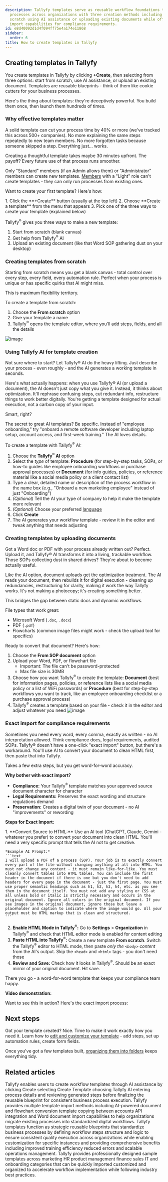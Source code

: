 ```yaml
---
description: Tallyfy templates serve as reusable workflow foundations that standardize
  processes across organizations with three creation methods including building from
  scratch using AI assistance or uploading existing documents while offering exact
  import capabilities for compliance requirements.
id: e8d40092d1d4f094ff75e4a174e11868
sidebar:
  order: 6
title: How to create templates in Tallyfy
---
```



## Creating templates in Tallyfy

You create templates in Tallyfy by clicking **+Create**, then selecting from three options: start from scratch, use AI assistance, or upload an existing document. Templates are reusable blueprints - think of them like cookie cutters for your business processes.

Here's the thing about templates: they're deceptively powerful. You build them once, then launch them hundreds of times.

### Why effective templates matter

A solid template can cut your process time by 40% or more (we've tracked this across 500+ companies). No more explaining the same steps repeatedly to new team members. No more forgotten tasks because someone skipped a step. Everything just... works.

Creating a thoughtful template takes maybe 30 minutes upfront. The payoff? Every future use of that process runs smoother.

Only "Standard" members (if an Admin allows them) or "Administrator" members can create new templates. [Members](/products/pro/documenting/members/) with a "Light" role can't create templates - they can only run processes from existing ones.

Want to create your first template? Here's how:

<Steps>
1. Click the **+Create** button (usually at the top left)
2. Choose **Create a template** from the menu that appears
3. Pick one of the three ways to create your template (explained below)
</Steps>

Tallyfy<sup>®</sup> gives you three ways to make a new template:

1. Start from scratch (blank canvas)
2. Get help from Tallyfy<sup>®</sup> AI
3. Upload an existing document (like that Word SOP gathering dust on your desktop)

### Creating templates from scratch

Starting from scratch means you get a blank canvas - total control over every step, every field, every automation rule. Perfect when your process is unique or has specific quirks that AI might miss.

This is maximum flexibility territory.

To create a template from scratch:
<Steps>
1. Choose the **From scratch** option
2. Give your template a name
3. Tallyfy<sup>®</sup> opens the template editor, where you'll add steps, fields, and all the details
</Steps>

![image](https://screenshots.tallyfy.com/tallyfy%2Fpro%2Fdesktop-light-create-template-scratch.png)

### Using Tallyfy AI for template creation

Not sure where to start? Let Tallyfy® AI do the heavy lifting. Just describe your process - even roughly - and the AI generates a working template in seconds.

Here's what actually happens: when you use Tallyfy® AI (or upload a document), the AI doesn't just copy what you give it. Instead, it thinks about optimization. It'll rephrase confusing steps, cut redundant info, restructure things to work better digitally. You're getting a template designed for actual execution, not a carbon copy of your input.

Smart, right?

The secret to great AI templates? Be specific. Instead of "employee onboarding," try "onboard a remote software developer including laptop setup, account access, and first-week training." The AI loves details.

To create a template with Tallyfy<sup>®</sup> AI:
<Steps>
1. Choose the **Tallyfy<sup>®</sup> AI** option
2. Select the *type* of template: **Procedure** (for step-by-step tasks, SOPs, or how-to guides like employee onboarding workflows or purchase approval processes) or **Document** (for info guides, policies, or reference material like a social media policy or a client contact list)
3. Type a clear, detailed name or description of the process workflow in the name box (e.g., "Onboard a new marketing employee" instead of just "Onboarding")
4. *(Optional)* Tell the AI your type of company to help it make the template more relevant
5. *(Optional)* Choose your preferred [language](/products/pro/miscellaneous/how-can-i-translate-content-in-tallyfy/)
6. Click **Create**
7. The AI generates your workflow template - review it in the editor and tweak anything that needs adjusting
</Steps>

### Creating templates by uploading documents

Got a Word doc or PDF with your process already written out? Perfect. Upload it, and Tallyfy® AI transforms it into a living, trackable workflow. Those SOPs collecting dust in shared drives? They're about to become actually useful.

Like the AI option, document uploads get the optimization treatment. The AI reads your document, then rebuilds it for digital execution - cleaning up redundancies, restructuring for clarity, making it work the way Tallyfy works. It's not making a photocopy; it's creating something better.

This bridges the gap between static docs and dynamic workflows.

File types that work great:
- Microsoft Word (`.doc`, `.docx`)
- PDF (`.pdf`)  
- Flowcharts (common image files might work - check the upload tool for specifics)

Ready to convert that document? Here's how:
<Steps>
1. Choose the **From SOP document** option
2. Upload your Word, PDF, or flowchart file
   * Important: The file can't be password-protected
   * Max file size is 30MB
3. Choose how you want Tallyfy<sup>®</sup> to create the template: **Document** (best for information pages, policies, or reference lists like a social media policy or a list of WiFi passwords) or **Procedure** (best for step-by-step workflows you want to track, like an employee onboarding checklist or a purchase approval process)
4. Tallyfy<sup>®</sup> creates a template based on your file - check it in the editor and adjust whatever you need
![image](https://screenshots.tallyfy.com/tallyfy%2Fpro%2Fdesktop-light-create-from-sop.png)
</Steps>

### Exact import for compliance requirements

Sometimes you need every word, every comma, exactly as written - no AI interpretation allowed. Think compliance docs, legal requirements, audited SOPs. Tallyfy® doesn't have a one-click "exact import" button, but there's a workaround. You'll use AI to convert your document to clean HTML first, then paste that into Tallyfy.

Takes a few extra steps, but you get word-for-word accuracy.

**Why bother with exact import?**

-   **Compliance:** Your Tallyfy<sup>®</sup> template matches your approved source document character for character
-   **Legal Requirements:** Preserves the exact wording and structure regulations demand
-   **Preservation:** Creates a digital twin of your document - no AI "improvements" or rewording

**Steps for Exact Import:**

<Steps>
1.  **Convert Source to HTML:** Use an AI tool (ChatGPT, Claude, Gemini - whatever you prefer) to convert your document into clean HTML. You'll need a very specific prompt that tells the AI not to get creative.

    *Example AI Prompt:*
    ```text
    I will upload a PDF of a process (SOP). Your job is to exactly convert every part of the file without changing anything at all into HTML. You must not change any content - it must remain like-for-like. You must cleanly convert tables into HTML tables. You can include the first header in the document if there is one but you don't need to add headers for every page in the document - just the first page. You must use proper semantic headings such as h1, h2, h3, h4, etc. as you see them in the document itself. You must not add any styling or CSS at all unless bold or italic is strictly necessary and occurs in the original document. Ignore all colors in the original document. If you see images in the original document, ignore those but leave a placeholder and caption to indicate where the image would go. All your output must be HTML markup that is clean and structured.
    ```
2.  **Enable HTML Mode in Tallyfy<sup>®</sup>:** Go to **Settings** > **Organization** in Tallyfy<sup>®</sup> and check that HTML editor mode is enabled for content editing
3.  **Paste HTML into Tallyfy<sup>®</sup>:** Create a new template **From scratch**. Switch the Tallyfy<sup>®</sup> editor to HTML mode, then paste *only the `<body>` content* from the AI's output. Skip the `<head>` and `<html>` tags - you don't need those
4.  **Review and Save:** Check how it looks in Tallyfy<sup>®</sup>. Should be an exact mirror of your original document. Hit save.
</Steps>

There you go - a word-for-word template that keeps your compliance team happy.

**Video demonstration:**

Want to see this in action? Here's the exact import process:

<lite-vimeo videoid="1081695862"></lite-vimeo>

## Next steps

Got your template created? Nice. Time to make it work exactly how you need it. Learn how to [edit and customize your template](/products/pro/documenting/templates/edit-templates/) - add steps, set up automation rules, create form fields. 

Once you've got a few templates built, [organizing them into folders](/products/pro/documenting/templates/organize-templates-into-folders/) keeps everything tidy.


## Related articles
<CardGrid>
<LinkTitleCard header="<b>Tutorials > Create your first template</b>" href="/products/pro/tutorials/your-first-template/" > Tallyfy enables users to create workflow templates through AI assistance by clicking Create selecting Create Template choosing Tallyfy AI entering process details and reviewing generated steps before finalizing the reusable blueprint for consistent business process execution. </LinkTitleCard>
<LinkTitleCard header="<b>Templates > Import a template</b>" href="/products/pro/documenting/templates/import-feature/" > Tallyfy provides multiple template import methods including AI-powered document and flowchart conversion template copying between accounts API integration and Word document import capabilities to help organizations migrate existing processes into standardized digital workflows. </LinkTitleCard>
<LinkTitleCard header="<b>Documenting > Templates</b>" href="/products/pro/documenting/templates/" > Tallyfy templates function as strategic reusable blueprints that standardize business processes by defining workflow steps structure and logic to ensure consistent quality execution across organizations while enabling customization for specific instances and providing comprehensive benefits including improved training efficiency reduced errors and scalable operations management. </LinkTitleCard>
<LinkTitleCard header="<b>Templates > Sample templates</b>" href="/products/pro/documenting/templates/how-can-i-access-tallyfys-sample-templates/" > Tallyfy provides professionally designed sample templates across marketing HR product management finance sales IT and onboarding categories that can be quickly imported customized and organized to accelerate workflow implementation while following industry best practices. </LinkTitleCard>
</CardGrid>